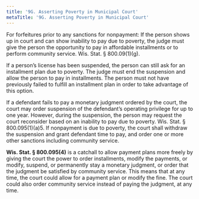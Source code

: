 ```yaml
---
title: '9G.	Asserting Poverty in Municipal Court'
metaTitle: '9G.	Asserting Poverty in Municipal Court'
---
```

<!--- Page 15 -->
For forfeitures prior to any sanctions for nonpayment: If the person shows up in court and can show inability to pay due to poverty, the judge must give the person the opportunity to pay in affordable installments or to perform community service. Wis. Stat. § 800.09(1)(g).

If a person’s license has been suspended, the person can still ask for an installment plan due to poverty. The judge must end the suspension and allow the person to pay in installments. The person must not have previously failed to fulfill an installment plan in order to take advantage of this option.

If a defendant fails to pay a monetary judgment ordered by the court, the court may order suspension of the defendant’s operating privilege for up to one year. However, during the suspension, the person may request the court reconsider based on an inability to pay due to poverty. Wis. Stat. § 800.095(1)(a)5. If nonpayment is due to poverty, the court shall withdraw the suspension and grant defendant time to pay, and order one or more other sanctions including community service.

**Wis. Stat. § 800.095(4)** is a catchall to allow payment plans more freely by giving the court the power to order installments, modify the payments, or modify, suspend, or permanently stay a  monetary judgment, or order that the judgment be satisfied by community service. This means that at any time, the court could allow for a payment plan or modify the fine. The court could also order community service instead of paying the judgment, at any time.
